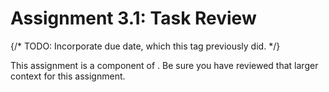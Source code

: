 
# Assignment 3.1: Task Review

<UnderDevelopment display={true} />

{/*
TODO: Incorporate due date, which this tag previously did.
<CollapseProjectMilestone assignment={calendarData.assignments.assignment1a}>
*/}

This assignment is a component of <SiteLink linkKey={SiteLinks.milestone_3_top}/>.
Be sure you have reviewed that larger context for this assignment.

